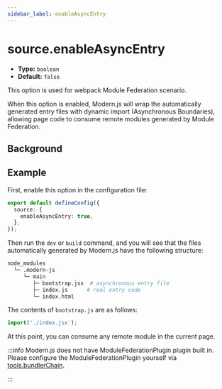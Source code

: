 ```yaml
---
sidebar_label: enableAsyncEntry
---
```


# source.enableAsyncEntry

- **Type:** `boolean`
- **Default:** `false`

This option is used for webpack Module Federation scenario.

When this option is enabled, Modern.js will wrap the automatically generated entry files with dynamic import (Asynchronous Boundaries), allowing page code to consume remote modules generated by Module Federation.

## Background


<ModuleFederation />

## Example

First, enable this option in the configuration file:

```ts title="modern.config.ts"
export default defineConfig({
  source: {
    enableAsyncEntry: true,
  },
});
```

Then run the `dev` or `build` command, and you will see that the files automatically generated by Modern.js have the following structure:

```bash
node_modules
  └─ .modern-js
     └─ main
        ├─ bootstrap.jsx  # asynchronous entry file
        ├─ index.js      # real entry code
        └─ index.html
```

The contents of `bootstrap.js` are as follows:

```js
import('./index.jsx');
```

At this point, you can consume any remote module in the current page.

:::info
Modern.js does not have ModuleFederationPlugin plugin built in. Please configure the ModuleFederationPlugin yourself via [tools.bundlerChain](/configure/app/tools/bundler-chain).

:::
